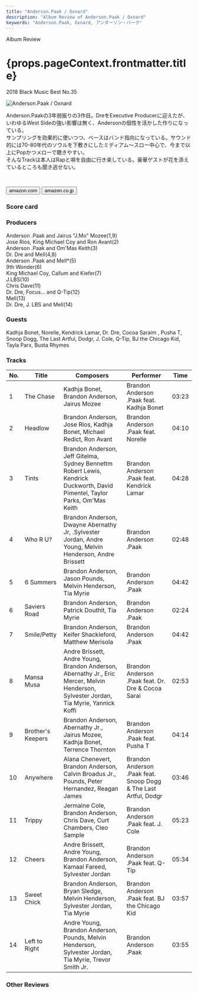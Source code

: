 ```yaml
---
title: "Anderson.Paak / Oxnard"
description: "Album Review of Anderson.Paak / Oxnard"
keywords: "Anderson.Paak, Oxnard, アンダーソン・パーク"
---
```







<p className="largeP">Album Review</p>
<h1 className="h1--no--margin">{props.pageContext.frontmatter.title}</h1>
<p className="largeP">
  <Link to="/best50/2018/">2018 Black Music Best No.35</Link>
</p>

<Row  className="image-card-group">
	<Column colMd={"3"} colLg={"4"} noGutterMdLeft="">
       <ImageCard>

![Anderson.Paak / Oxnard](../../images/cd/andersonpaak3L.jpg)

</ImageCard>
	</Column>
	<Column colMd={"4"} colLg={"8"} noGutterMdLeft="">
		<p>
			Anderson.Paakの3年弱振りの3作目。DreをExecutive Producerに迎えたが、いわゆるWest Sideの強い影響は無く、Andersonの個性を活かした作りになっている。
			<br/>サンプリングを効果的に使いつつ、ベースはバンド指向になっている。サウンド的には70-80年代のソウルを下敷きにしたミディアム～スロー中心で、今まで以上にPopかつメローで聴きやすい。
			<br/>そんなTrackは本人はRapと唄を自由に行き来している。豪華ゲストが花を添えているところも聞き逃せない。
		</p>
    	<div>
		 		<Button className="button-right-mergin"  href="https://amzn.to/2B4MqYP" kind="primary" size="small" renderIcon={ArrowUpRight24}>
   	  		amazon.com
    	 	</Button>
	 			<Button className="button-right-mergin"  href="https://amzn.to/2YrfouF" kind="secondary" size="small" renderIcon={ArrowUpRight24}>
     			amazon.co.jp
     		</Button>
	 			&nbsp;
			<a style="display:inline-block;overflow:hidden;background:url(https://linkmaker.itunes.apple.com/ja-jp/lockup.svg?releaseDate=2018-11-16&kind=album&bubble=apple_music&style=mono-black) no-repeat;width:170px;height:45px;" href="https://geo.music.apple.com/jp/album/oxnard/1439982774?mt=1&app=music&ls=1&at=11lcug"></a>
		</div>
	</Column>
</Row>
<Row >
	<Column colMd={"4"} colLg={"4"} noGutterMdLeft="">
		<div>
  		<h3>Score card</h3>
			<SliderJS1 value="4" />
  		<SliderJS2 value="1" />
			<SliderJS3 value="1" />
  		<SliderJS4 value="9" />
		</div>
	</Column>
	<Column colMd={"4"} colLg={"8"} noGutterMdLeft="">
		<div>
			<h3>Producers</h3>
			<p>
				Anderson .Paak and Jairus "J.Mo" Mozee(1,9)
				<br/>Jose Rios, King Michael Coy and Ron Avant(2)
				<br/>Anderson .Paak and Om'Mas Keith(3)
				<br/>Dr. Dre and Mell(4,8)
				<br/>Anderson .Paak and Mell*(5)
				<br/>9th Wonder(6)
				<br/>King Michael Coy, Callum and Kiefer(7)
				<br/>J.LBS(10)
				<br/>Chris Dave(11)
				<br/>Dr. Dre, Focus... and Q-Tip(12)
				<br/>Mell(13)
				<br/>Dr. Dre, J. LBS and Mell(14)
			</p>
			<h3>Guests</h3>
			<p>
				Kadhja Bonet, Norelle, Kendrick Lamar, Dr. Dre, Cocoa Saraim , Pusha T, Snoop Dogg, The Last Artful, Dodgr, J. Cole, Q-Tip, BJ the Chicago Kid, Tayla Parx, Busta Rhymes
			</p>
		</div>
	</Column>
</Row>

<h3>Tracks</h3>

| No. | Title             | Composers                                                                                                                               | Performer                                                        | Time  |
| --- | ----------------- | --------------------------------------------------------------------------------------------------------------------------------------- | ---------------------------------------------------------------- | ----- |
| 1   | The Chase         | Kadhja Bonet, Brandon Anderson, Jairus Mozee                                                                                            | Brandon Anderson .Paak feat. Kadhja Bonet                        | 03:23 |
| 2   | Headlow           | Brandon Anderson, Jose Rios, Kadhja Bonet, Michael Redict, Ron Avant                                                                    | Brandon Anderson .Paak feat. Norelle                             | 04:10 |
| 3   | Tints             | Brandon Anderson, Jeff Gitelma, Sydney Bennettm Robert Lewis, Kendrick Duckworth, David Pimentel, Taylor Parks, Om'Mas Keith            | Brandon Anderson .Paak feat. Kendrick Lamar                      | 04:28 |
| 4   | Who R U?          | Brandon Anderson, Dwayne Abernathy Jr, .Sylvester Jordan, Andre Young, Melvin Henderson, Andre Brissett                                 | Brandon Anderson .Paak                                           | 02:48 |
| 5   | 6 Summers         | Brandon Anderson, Jason Pounds, Melvin Henderson, Tia Myrie                                                                             | Brandon Anderson .Paak                                           | 04:42 |
| 6   | Saviers Road      | Brandon Anderson, Patrick Douthit, Tia Myrie                                                                                            | Brandon Anderson .Paak                                           | 02:24 |
| 7   | Smile/Petty       | Brandon Anderson, Keifer Shackleford, Matthew Merisola                                                                                  | Brandon Anderson .Paak                                           | 04:42 |
| 8   | Mansa Musa        | Andre Brissett, Andre Young, Brandon Anderson, Abernathy Jr., Eric Mercer, Melvin Henderson, Sylvester Jordan, Tia Myrie, Yannick Koffi | Brandon Anderson .Paak feat. Dr. Dre & Cocoa Sarai               | 02:53 |
| 9   | Brother's Keepers | Brandon Anderson, Abernathy Jr., Jairus Mozee, Kadhja Bonet, Terrence Thornton                                                          | Brandon Anderson .Paak feat. Pusha T                             | 04:14 |
| 10  | Anywhere          | Alana Chenevert, Brandon Anderson, Calvin Broadus Jr., Pounds, Peter Hernandez, Reagan James                                            | Brandon Anderson .Paak feat. Snoop Dogg & The Last Artful, Dodgr | 03:46 |
| 11  | Trippy            | Jermaine Cole, Brandon Anderson, Chris Dave, Curt Chambers, Cleo Sample                                                                 | Brandon Anderson .Paak feat. J. Cole                             | 05:23 |
| 12  | Cheers            | Andre Brissett, Andre Young, Brandon Anderson, Kamaal Fareed, Sylvester Jordan                                                          | Brandon Anderson .Paak feat. Q-Tip                               | 05:34 |
| 13  | Sweet Chick       | Brandon Anderson, Bryan Sledge, Melvin Henderson, Sylvester Jordan, Tia Myrie                                                           | Brandon Anderson .Paak feat. BJ the Chicago Kid                  | 03:57 |
| 14  | Left to Right     | Andre Young, Brandon Anderson, Pounds, Melvin Henderson, Sylvester Jordan, Tia Myrie, Trevor Smith Jr.                                  | Brandon Anderson .Paak                                           | 03:55 |

<h3>Other Reviews</h3>

<Row>
  <Column colMd={3} colLg={3} noGutterMdLeft>
    <Review1 />
  </Column>
  <Column colMd={3} colLg={3} noGutterMdLeft>
    <Review2 />
  </Column>
</Row>

<Row>
  <Column colMd={3} colLg={3} noGutterMdLeft>
    <Review3 />
  </Column>
</Row>

<Row>
  <Column colMd={3} colLg={3} noGutterMdLeft>
    <Review11 />
  </Column>
</Row>

<AdvJS3 />
